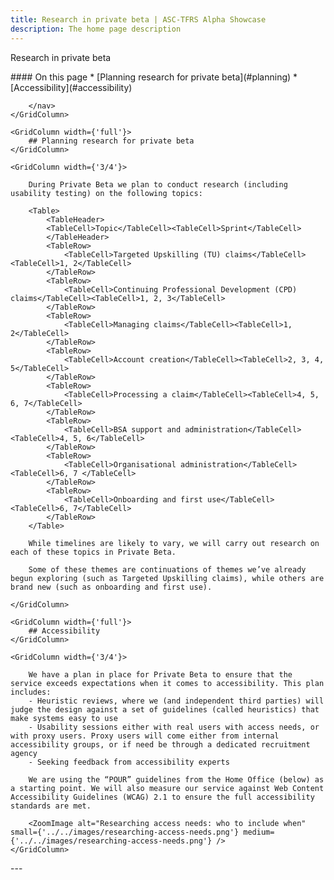 ```yaml
---
title: Research in private beta | ASC-TFRS Alpha Showcase
description: The home page description
---
```


<Heading caption='Looking ahead to beta' tag='h1'>Research in private beta</Heading>

<GridRow>
    <GridColumn width={'1/3'}>
        <nav className="in-page-nav">
            #### On this page
            * [Planning research for private beta](#planning)
            * [Accessibility](#accessibility)

        </nav>
    </GridColumn>
</GridRow>

<GridRow>

    <GridColumn width={'full'}>
        ## Planning research for private beta
    </GridColumn>

    <GridColumn width={'3/4'}>

        During Private Beta we plan to conduct research (including usability testing) on the following topics:

        <Table>
            <TableHeader>
            <TableCell>Topic</TableCell><TableCell>Sprint</TableCell>
            </TableHeader>
            <TableRow>
                <TableCell>Targeted Upskilling (TU) claims</TableCell><TableCell>1, 2</TableCell>
            </TableRow>
            <TableRow>
                <TableCell>Continuing Professional Development (CPD) claims</TableCell><TableCell>1, 2, 3</TableCell>
            </TableRow>
            <TableRow>
                <TableCell>Managing claims</TableCell><TableCell>1, 2</TableCell>
            </TableRow>
            <TableRow>
                <TableCell>Account creation</TableCell><TableCell>2, 3, 4, 5</TableCell>
            </TableRow>
            <TableRow>
                <TableCell>Processing a claim</TableCell><TableCell>4, 5, 6, 7</TableCell>
            </TableRow>
            <TableRow>
                <TableCell>BSA support and administration</TableCell><TableCell>4, 5, 6</TableCell>
            </TableRow>
            <TableRow>
                <TableCell>Organisational administration</TableCell><TableCell>6, 7 </TableCell>
            </TableRow>
            <TableRow>
                <TableCell>Onboarding and first use</TableCell><TableCell>6, 7</TableCell>
            </TableRow>
        </Table>

        While timelines are likely to vary, we will carry out research on each of these topics in Private Beta.

        Some of these themes are continuations of themes we’ve already begun exploring (such as Targeted Upskilling claims), while others are brand new (such as onboarding and first use).

    </GridColumn>

</GridRow>

<GridRow>

    <GridColumn width={'full'}>
        ## Accessibility
    </GridColumn>

    <GridColumn width={'3/4'}>

        We have a plan in place for Private Beta to ensure that the service exceeds expectations when it comes to accessibility. This plan includes:
        - Heuristic reviews, where we (and independent third parties) will judge the design against a set of guidelines (called heuristics) that make systems easy to use
        - Usability sessions either with real users with access needs, or with proxy users. Proxy users will come either from internal accessibility groups, or if need be through a dedicated recruitment agency
        - Seeking feedback from accessibility experts

        We are using the “POUR” guidelines from the Home Office (below) as a starting point. We will also measure our service against Web Content Accessibility Guidelines (WCAG) 2.1 to ensure the full accessibility standards are met.

        <ZoomImage alt="Researching access needs: who to include when" small={'../../images/researching-access-needs.png'} medium={'../../images/researching-access-needs.png'} />
    </GridColumn>

</GridRow>



<GridRow>
    <GridColumn width={'full'}>
        ---
    </GridColumn>
</GridRow>
<GridRow>
    <GridColumn width={'1/2'}>
        <LinkBlock style="prev" url="/beta/planning" title="Looking ahead to beta" text="Beta planning" />
    </GridColumn>
    <GridColumn width={'1/2'}>
        <LinkBlock style="next" url="/beta/service-performance" title="Looking ahead to beta" text="Service performance" />
    </GridColumn>
</GridRow>